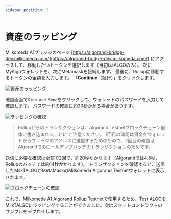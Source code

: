 ```yaml
---
sidebar_position: 3
---
```



# 資産のラッピング

Milkomeda A1ブリッジのページ [https://algorand-bridge-dev.milkomeda.com/](https://algorand-bridge-dev.milkomeda.com/) にアクセスして、移動したいトークンを選択します（当初はtALGOのみ）。 次にMyAlgoウォレットを、次にMetamaskを接続します。 最後に、Rollupに移動するトークンの金額を入力します。 「**Continue**（続行）」をクリックします。

<img src={wrappingAsset} className="img-full" alt="資産のラッピング" />

確認画面で`Sign and Send`をクリックして、ウォレットのパスワードを入力して確認します。 パスワードの確認に約20秒かかる場合があります。

<img src={wrappingConfirmation} className="img-full" alt="ラッピングの確認" />

> Rollupからのトランザクションは、Algorand Testnetブロックチェーン自体に書き込まれることに ご注意ください。 1回目の確認は資金をウォレットからブリッジのアドレスに送信するためのもので、2回目の確認はAlgorandでのロールアップバッチのトランザクションのためです。

送信に必要な確認は全部で2回で、約20秒かかります（Algorandでは4.5秒、Rollupのバッチでは約14秒かかります）。 トランザクションを確認すると、送信したMilkTALGOがMetaMaskのMilkomeda Algorand Testnetウォレットに表示されます。

<img src={blockchainConfirmation} className="img-full" alt="ブロックチェーンの確認" />

これで、Milkomeda A1 Algorand Rollup Testnetで使用するため、Test ALGOをMilkTALGOにラッピングすることができました。次はスマートコントラクトのサンプルをデプロイします。
